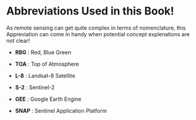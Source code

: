 # Abbreviations Used in this Book!

As remote sensing can get quite complex in terms of nomenclature, this Appreviation can come in handy when potential concept explenations are not clear!

-   **RBG** : Red, Blue Green

-   **TOA** : Top of Atmosphere

-   **L-8** : Landsat-8 Satellite

-   **S-2** : Sentinel-2

-   **GEE** : Google Earth Engine

-   **SNAP** : Sentinel Application Platform
